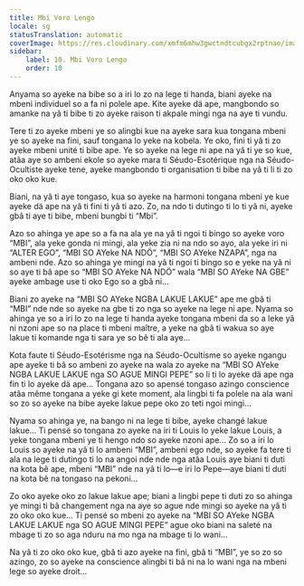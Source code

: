 ```yaml
---
title: Mbi Voro Lengo
locale: sg
statusTranslation: automatic
coverImage: https://res.cloudinary.com/xmfm6mhw3gwctndtcubgx2rptnae/image/upload/v1740468922/small_cover_tratado_de_psicologia_revolucionaria_a4c0dca4e0.webp
sidebar:
    label: 10. Mbi Voro Lengo
    order: 10
---
```

Anyama so ayeke na bibe so a iri lo zo na lege ti handa, biani ayeke na mbeni individuel so a fa ni polele ape. Kite ayeke dä ape, mangbondo so amanke na yâ ti bibe ti zo ayeke raison ti akpale mingi nga na aye ti vundu.

Tere ti zo ayeke mbeni ye so alingbi kue na ayeke sara kua tongana mbeni ye so ayeke na fini, sauf tongana lo yeke na kobela. Ye oko, fini ti yâ ti zo ayeke mbeni unité ti bibe ape. Ye so ayeke na lege ni ape na yâ ti ye so kue, atâa aye so ambeni ekole so ayeke mara ti Séudo-Esotérique nga na Séudo-Ocultiste ayeke tene, ayeke mangbondo ti organisation ti bibe na yâ ti li ti zo oko oko kue.

Biani, na yâ ti aye tongaso, kua so ayeke na harmoni tongana mbeni ye kue ayeke dä ape na yâ ti fini ti yâ ti azo. Zo, na ndo ti dutingo ti lo ti yâ ni, ayeke gbâ ti aye ti bibe, mbeni bungbi ti “Mbi”.

Azo so ahinga ye ape so a fa na ala ye na yâ ti ngoi ti bingo so ayeke voro “MBI”, ala yeke gonda ni mingi, ala yeke zia ni na ndo so ayo, ala yeke iri ni “ALTER EGO”, “MBI SO AYeke NA NDÖ”, “MBI SO AYeke NZAPA”, nga na ambeni nde. Azo so ahinga ye mingi na yâ ti ngoi ti bingo so e yeke na yâ ni so aye ti bâ ape so “MBI SO AYeke NA NDÖ” wala “MBI SO AYeke NA GBE” ayeke ambage use ti oko Ego so a gbâ ni...

Biani zo ayeke na “MBI SO AYeke NGBA LAKUE LAKUE” ape me gbâ ti “MBI” nde nde so ayeke na gbe ti zo nga so ayeke na lege ni ape. Nyama so ahinga ye so a iri lo zo na lege ti handa ayeke tongana mbeni da so a leke yâ ni nzoni ape so na place ti mbeni maître, a yeke na gbâ ti wakua so aye lakue ti komande nga ti sara ye so bê ti ala aye...

Kota faute ti Séudo-Esotérisme nga na Séudo-Ocultisme so ayeke ngangu ape ayeke ti bâ so ambeni zo ayeke na wala zo ayeke na “MBI SO AYeke NGBA LAKUE LAKUE nga SO AGUE MINGI PEPE” so li ti lo ayeke dä ape nga fin ti lo ayeke dä ape... Tongana azo so apensé tongaso azingo conscience atâa même tongana a yeke gi kete moment, ala lingbi ti fa polele na ala wani so zo so ayeke na bibe ayeke lakue pepe oko zo teti ngoi mingi...

Nyama so ahinga ye, na bango ni na lege ti bibe, ayeke changé lakue lakue... Ti pensé so tongana zo ayeke na iri ti Louis lo yeke lakue Louis, a yeke tongana mbeni ye ti hengo ndo so ayeke nzoni ape... Zo so a iri lo Louis so ayeke na yâ ti lo ambeni “MBI”, ambeni ego nde, so ayeke fa tere ti ala na lege ti dutingo ti lo na angoi nde nde nga atâa Louis aye biani ti duti na kota bê ape, mbeni “MBI” nde na yâ ti lo—e iri lo Pepe—aye biani ti duti na kota bê na tongaso na pekoni...

Zo oko ayeke oko zo lakue lakue ape; biani a lingbi pepe ti duti zo so ahinga ye mingi ti bâ changement nga na aye so ague nde mingi so ayeke na yâ ti zo oko oko kue... Ti pensé so mbeni zo ayeke na “MBI SO AYeke NGBA LAKUE LAKUE nga SO AGUE MINGI PEPE” ague oko biani na saleté na mbage ti zo so aga nduru na mo nga na mbage ti lo wani...

Na yâ ti zo oko oko kue, gbâ ti azo ayeke na fini, gbâ ti “MBI”, ye so zo so azingo, zo so ayeke na conscience alingbi ti bâ ni na lo wani nga na mbeni lege so ayeke droit...

